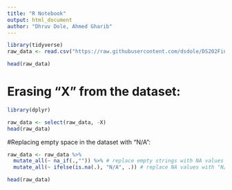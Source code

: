```yaml
---
title: "R Notebook"
output: html_document
author: "Dhruv Dole, Ahmed Gharib"
---
```

```r
library(tidyverse)
raw_data <- read.csv("https://raw.githubusercontent.com/dsdole/DS202Final/main/data/Expanded_data_with_more_features.csv")
```

```r
head(raw_data)
```
# Erasing "X" from the dataset:
```r
library(dplyr)

raw_data <- select(raw_data, -X)
head(raw_data)
```
#Replacing empty space in the dataset with "N/A":
```r
raw_data <- raw_data %>% 
  mutate_all(~ na_if(.,"")) %>% # replace empty strings with NA values
  mutate_all(~ ifelse(is.na(.), "N/A", .)) # replace NA values with "N/A"

head(raw_data)
```

